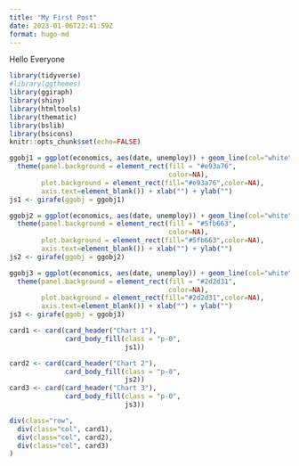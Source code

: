 ```yaml
---
title: "My First Post"
date: 2023-01-06T22:41:59Z
format: hugo-md
---
```


Hello Everyone

```r
library(tidyverse)
#library(ggthemes)
library(ggiraph)
library(shiny)
library(htmltools)
library(thematic)
library(bslib)
library(bsicons)
knitr::opts_chunk$set(echo=FALSE)
```


```r
ggobj1 = ggplot(economics, aes(date, unemploy)) + geom_line(col="white") + geom_point(col="white") +
  theme(panel.background = element_rect(fill = "#e93a76",
                                        color=NA),
        plot.background = element_rect(fill="#e93a76",color=NA),
        axis.text=element_blank()) + xlab("") + ylab("")
js1 <- girafe(ggobj = ggobj1)

```



```r
ggobj2 = ggplot(economics, aes(date, unemploy)) + geom_line(col="white") + geom_point(col="white") +
  theme(panel.background = element_rect(fill = "#5fb663",
                                        color=NA),
        plot.background = element_rect(fill="#5fb663",color=NA),
        axis.text=element_blank()) + xlab("") + ylab("")
js2 <- girafe(ggobj = ggobj2)
```


```r
ggobj3 = ggplot(economics, aes(date, unemploy)) + geom_line(col="white") + geom_point(col="white") +
  theme(panel.background = element_rect(fill = "#2d2d31",
                                        color=NA),
        plot.background = element_rect(fill="#2d2d31",color=NA),
        axis.text=element_blank()) + xlab("") + ylab("")
js3 <- girafe(ggobj = ggobj3)
```



```r
card1 <- card(card_header("Chart 1"),
              card_body_fill(class = "p-0",
                             js1))

card2 <- card(card_header("Chart 2"),
              card_body_fill(class = "p-0",
                             js2))
card3 <- card(card_header("Chart 3"),
              card_body_fill(class = "p-0",
                             js3))

div(class="row",
  div(class="col", card1),
  div(class="col", card2),
  div(class="col", card3)
)

```
